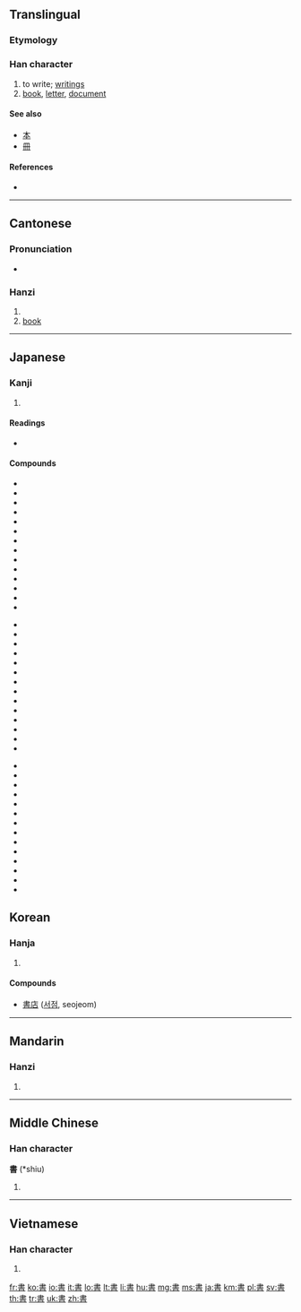 {{CJK Unified Ideographs character info|image=[[Image:書.svg|100px]]|name=CJK UNIFIED IDEOGRAPH-66F8|hex=66F8}}
{{also|书}}
==Translingual==
{{stroke order|strokes=10}}

===Etymology===
{{Han compound|聿|者|c1=s|c2=p|ls=psc}}

===Han character===
{{Han char|rn=73|rad=曰|as=06|sn=10|four=5060<sub>1</sub>|canj=中土日 (LGA)|ids=⿱[[聿]][[日]]}}

# to write; [[writing]]s
# [[book]], [[letter]], [[document]]

====See also====
* [[本]]
* [[冊]]

====References====
* {{Han ref|kx=0502.120|dkj=14294|dj=0874.180|hdz=21509.090|uh=66F8|ud=26360|bh=AED1|bd=44753}}

----

==Cantonese==

===Pronunciation===
* {{IPA|/syː˥/|lang=yue}}

===Hanzi===
{{yue-hanzi|jyut=|y=syu1|sim=书}}

# {{defn|Cantonese|sort=曰06}}
# [[book]]

----

==Japanese==

===Kanji===
{{ja-kanji|grade=2|rs=曰06}}

# {{defn|Japanese|sort=曰06}}

====Readings====
* {{ja-readings|on=[[しょ]] (sho)|kun=[[かく]] ([[書く]], kaku), [[がき]] (gaki)}}

====Compounds====
{{top3}}
*{{l|ja|sc=Jpan|書順|tr=かきじゅん, kakijun}}
*{{l|ja|sc=Jpan|書物|tr=しょもつ, shomotsu}}
*{{l|ja|sc=Jpan|書初|tr=かきぞめ, kakizome}}
*{{l|ja|sc=Jpan|書院|tr=しょいん, shoin}}
*{{l|ja|sc=Jpan|書家|tr=しょか, shoka}}
*{{l|ja|sc=Jpan|書架|tr=しょか, shoka}}
*{{l|ja|sc=Jpan|書画|tr=しょが, shoga}}
*{{l|ja|sc=Jpan|書簡|tr=しょかん, shokan}}
*{{l|ja|sc=Jpan|書記|tr=しょき, shoki}}
*{{l|ja|sc=Jpan|書式|tr=しょしき, shoshiki}}
*{{l|ja|sc=Jpan|書写|tr=しょしゃ, shosha}}
*{{l|ja|sc=Jpan|書籍|tr=しょせき, shoseki}}
*{{l|ja|sc=Jpan|書体|tr=しょたい, shotai}}
*{{l|ja|sc=Jpan|書道|tr=しょどう, shodō}}
{{mid3}}
*{{l|ja|sc=Jpan|書法|tr=しょほう, shohō}}
*{{l|ja|sc=Jpan|書面|tr=しょめん, shomen}}
*{{l|ja|sc=Jpan|書物|tr=しょもつ, shomotsu}}
*{{l|ja|sc=Jpan|書類|tr=しょるい, shorui}}
*{{l|ja|sc=Jpan|書棚|tr=しょだな, shodana}}
*{{l|ja|sc=Jpan|楷書|tr=かいしょ, kaisho}}
*{{l|ja|sc=Jpan|教科書|tr=きょうかしょ, kyōkasho}}
*{{l|ja|sc=Jpan|行書|tr=ぎょうしょ, gyōsho}}
*{{l|ja|sc=Jpan|原書|tr=げんしょ, gensho}}
*{{l|ja|sc=Jpan|辞書|辞書, 辭書|tr=じしょ, jisho}}
*{{l|ja|sc=Jpan|新書|tr=しんしょ, shinsho}}
*{{l|ja|sc=Jpan|聖書|tr=せいしょ, seisho}}
*{{l|ja|sc=Jpan|清書|tr=せいしょ, seisho}}
*{{l|ja|sc=Jpan|誓書|tr=せいしょ, seisho}}
{{mid3}}
*{{l|ja|sc=Jpan|正書法|tr=せいしょほう, seishohō}}
*{{l|ja|sc=Jpan|草書|tr=そうしょ, sōsho}}
*{{l|ja|sc=Jpan|叢書|tr=そうしょ, sōsho}}
*{{l|ja|sc=Jpan|縦書|tr=たてがき, tategaki}}
*{{l|ja|sc=Jpan|読書|tr=どくしょ, dokusho}}
*{{l|ja|sc=Jpan|図書|tr=としょ, tosho}}
*{{l|ja|sc=Jpan|図書館|図書館, 圖書館|tr=としょかん, toshokan}}
*{{l|ja|sc=Jpan|葉書|tr=はがき, hagaki}}
*{{l|ja|sc=Jpan|秘書|tr=ひしょ, hisho}}
*{{l|ja|sc=Jpan|文書|tr=ぶんしょ, bunsho}}
*{{l|ja|sc=Jpan|洋書|tr=ようしょ, yōsho}}
*{{l|ja|sc=Jpan|横書|tr=よこがき, yokogaki}}
*{{l|ja|sc=Jpan|落書|tr=らくがき, rakugaki}}
*{{l|ja|sc=Jpan|和書|tr=わしょ, washo}}
{{bottom}}

==Korean==

===Hanja===
{{ko-hanja|hangeul=서|eumhun=|rv=seo|mr=sŏ|y=se}}

# {{defn|Korean|sort=曰06}}

====Compounds====
* [[書店]] ([[서점]], seojeom)

----

==Mandarin==

===Hanzi===
{{cmn-hanzi|sim=书|pin=[[shū]] ([[shu1]])|wg=shu<sup>1</sup>}}

# {{defn|Mandarin|sort=曰06}}

----

==Middle Chinese==

===Han character===
'''書''' (*shiu)<!--asterisk indicates that this character is found more than four times in the Tang Dynasty corpus of literature-->

# {{defn|Middle Chinese|sort=曰06}}

----

==Vietnamese==

===Han character===
{{vi-hantu|[[thư]]|rs=曰06}}

# {{defn|Vietnamese|sort=曰06}}

[[fr:書]]
[[ko:書]]
[[io:書]]
[[it:書]]
[[lo:書]]
[[lt:書]]
[[li:書]]
[[hu:書]]
[[mg:書]]
[[ms:書]]
[[ja:書]]
[[km:書]]
[[pl:書]]
[[sv:書]]
[[th:書]]
[[tr:書]]
[[uk:書]]
[[zh:書]]